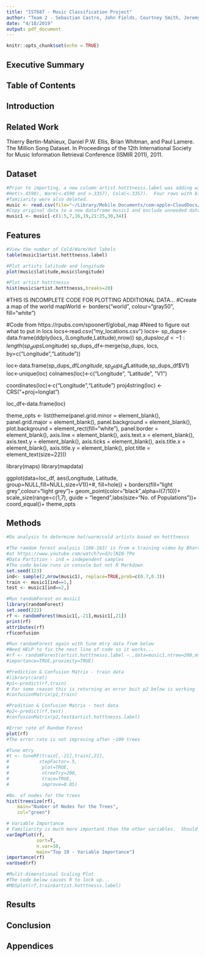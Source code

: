 ```yaml
---
title: "IST687 - Music Classification Project"
author: "Team 2 - Sebastian Castro, John Fields, Courtney Smith, Jeremy Wallner"
date: "4/18/2019"
output: pdf_document
---
```


```r
knitr::opts_chunk$set(echo = TRUE)
```

## Executive Summary

## Table of Contents

## Introduction

## Related Work

Thierry Bertin-Mahieux, Daniel P.W. Ellis, Brian Whitman, and Paul Lamere. 
The Million Song Dataset. In Proceedings of the 12th International Society
for Music Information Retrieval Conference (ISMIR 2011), 2011.

## Dataset
```r
#Prior to importing, a new column artist.hotttnesss.label was adding with 
#Hot(>.4590), Warm(<.4590 and >.3357), Cold(<.3357).  Four rows with blanks in 
#famiiarity were also deleted.
music <- read.csv(file="~/Library/Mobile Documents/com~apple~CloudDocs/Syracuse/IST687/Project/Music Project/think.cs.vt.edu/newmusic.csv")
#Copy original data to a new dataframe music1 and exclude unneeded data
music1 <- music[-c(1:5,7,16,19,21:25,30,34)]
```
## Features

```r
#View the number of Cold/Warm/Hot labels 
table(music1$artist.hotttnesss.label)

#Plot artists latitude and longitude
plot(music$latitude,music$longitude)

#Plot artist hotttnesss
hist(music$artist.hotttnesss,breaks=20)
```
#THIS IS INCOMPLETE CODE FOR PLOTTING ADDITIONAL DATA...
#Create a map of the world
mapWorld <- borders("world", colour="gray50", fill="white")

#Code from https://rpubs.com/spoonerf/global_map
#Need to figure out what to put in locs
locs<-read.csv("my_locations.csv")
locs<-
sp_dups<-data.frame(ddply(locs,.(Longitude,Latitude),nrow))
sp_dups$loc_id<-1:length(sp_dups$Longitude)
sp_dups_df<-merge(sp_dups, locs, by=c("Longitude","Latitude"))

loc<-data.frame(sp_dups_df$Longitude,sp_dups_df$Latitude,sp_dups_df$V1)
loc<-unique(loc)
colnames(loc)<-c("Longitude", "Latitude", "V1")

coordinates(loc)<-c("Longitude","Latitude")
proj4string(loc) <- CRS("+proj=longlat")

loc_df<-data.frame(loc)

theme_opts <- list(theme(panel.grid.minor = element_blank(),
                         panel.grid.major = element_blank(),
                         panel.background = element_blank(),
                         plot.background = element_rect(fill="white"),
                         panel.border = element_blank(),
                         axis.line = element_blank(),
                         axis.text.x = element_blank(),
                         axis.text.y = element_blank(),
                         axis.ticks = element_blank(),
                         axis.title.x = element_blank(),
                         axis.title.y = element_blank(),
                         plot.title = element_text(size=22)))

library(maps)
library(mapdata)

ggplot(data=loc_df, aes(Longitude, Latitude, group=NULL,fill=NULL,size=V1))+#, fill=hole)) + 
  borders(fill="light grey",colour="light grey")+
  geom_point(color="black",alpha=I(7/10))+
  scale_size(range=c(1,7), guide = "legend",labs(size="No. of Populations"))+
  coord_equal()+
  theme_opts
  
## Methods
```r
#Do analysis to determine hot/warm/cold artists based on hotttnesss

#The ramdom forest analysis (106-163) is from a training video by Bharatendra Rai 
#at https://www.youtube.com/watch?v=dJclNIN-TPo
#Data Partition - ind = independent samples
#The code below runs in console but not R Markdown
set.seed(123)
ind<- sample(2,nrow(music1), replace=TRUE,prob=c(0.7,0.3))
train <- music1[ind==1,]
test <- music1[ind==2,]

#Run randomForest on music1
library(randomForest)
set.seed(222)
rf <- randomForest(music1[,-21],music1[,21])
print(rf)
attributes(rf)
rf$confusion

#Run randomForest again with tune mtry data from below
#Need HELP to fix the next line of code so it works...
#rf <- randomForest(artist.hotttnesss.label ~.,data=music1,ntree=200,mtry=8,
#importance=TRUE,proximity=TRUE)

#Prediction & Confusion Matrix - train data
#library(caret)
#p1<-predict(rf,train)
# For some reason this is returning an error buit p2 below is working
#confusionMatrix(p1,train)

#Predition & Confusion Matrix - test data
#p2<-predict(rf,test)
#confusionMatrix(p2,test$artist.hotttnesss.label)

#Error rate of Random Forest
plot(rf)
#The error rate is not improving after ~100 trees

#Tune mtry
#t <- tuneRF(train[,-21],train[,21],
#           stepFactor=.5,
#            plot=TRUE,
#            ntreeTry=200,
#            trace=TRUE,
#            improve=0.05)

#No. of nodes for the trees
hist(treesize(rf),
    main="Number of Nodes for the Trees",
    col="green")

# Variable Importance
# Familiarity is much more important than the other variables.  Should it be removed and run again?
varImpPlot(rf,
           sort=T,
           n.var=10,
           main="Top 10 - Variable Importance")
importance(rf)
varUsed(rf)

#Mulit-dimenstional Scaling Plot
#The code below causes R to lock up...
#MDSplot(rf,train$artist.hotttnesss.label)

```
## Results

## Conclusion

## Appendices